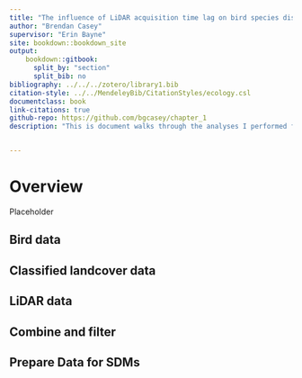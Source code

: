 ```yaml
--- 
title: "The influence of LiDAR acquisition time lag on bird species distribution models"
author: "Brendan Casey"
supervisor: "Erin Bayne"
site: bookdown::bookdown_site
output: 
    bookdown::gitbook:
      split_by: "section"
      split_bib: no
bibliography: ../../../zotero/library1.bib   
citation-style: ../../MendeleyBib/CitationStyles/ecology.csl
documentclass: book
link-citations: true
github-repo: https://github.com/bgcasey/chapter_1
description: "This is document walks through the analyses I performed for this research."


---
```


# Overview

Placeholder


## Bird data
## Classified landcover data
## LiDAR data
## Combine and filter
## Prepare Data for SDMs

<!--chapter:end:index.Rmd-->

